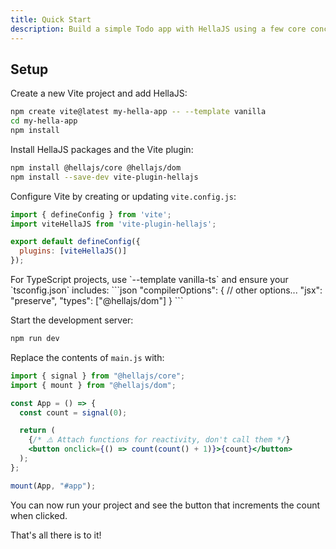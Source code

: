 ```yaml
---
title: Quick Start
description: Build a simple Todo app with HellaJS using a few core concepts.
---
```



## Setup

Create a new Vite project and add HellaJS:

```bash
npm create vite@latest my-hella-app -- --template vanilla
cd my-hella-app
npm install
```

Install HellaJS packages and the Vite plugin:

```bash
npm install @hellajs/core @hellajs/dom
npm install --save-dev vite-plugin-hellajs
```

Configure Vite by creating or updating `vite.config.js`:

```js
import { defineConfig } from 'vite';
import viteHellaJS from 'vite-plugin-hellajs';

export default defineConfig({
  plugins: [viteHellaJS()]
});
```

<Aside type="tip">
  For TypeScript projects, use `--template vanilla-ts` and ensure your `tsconfig.json` includes:
  ```json
  "compilerOptions": {
    // other options...
    "jsx": "preserve",
    "types": ["@hellajs/dom"]
  }
  ```
</Aside>

Start the development server:

```bash
npm run dev
```

Replace the contents of `main.js` with:


```jsx
import { signal } from "@hellajs/core";
import { mount } from "@hellajs/dom";

const App = () => {
  const count = signal(0);

  return (
    {/* ⚠️ Attach functions for reactivity, don't call them */}
    <button onclick={() => count(count() + 1)}>{count}</button>
  );
};

mount(App, "#app");
```

You can now run your project and see the button that increments the count when clicked.

That's all there is to it!


